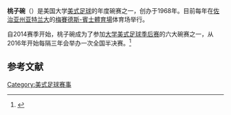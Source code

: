 {{Collegebowl
| name = 桃子碗
| full_name = Chick-fil-A桃子碗
| nickname =
| defunct =
| logo = 
| image_size = 140px
| caption = 
| stadium = [[梅賽德斯-賓士體育場|梅賽德斯-賓士體育場]]
| previous_stadiums = [[佐治亚巨蛋|佐治亚巨蛋]] (1993–2016)<br />[[亚特兰大－富尔顿县体育场|亚特兰大－富尔顿县体育场]] (1971–1992)<br />[[佐治亚理工学院体育场|佐治亚理工学院体育场]] (1968–1970)
| location = [[佐治亚州|佐治亚州]][[亚特兰大|亚特兰大]]
| previous_locations =
| years = 1968至今
| previous_tie-ins = [[东南联盟|东南联盟]]、[[大西洋沿岸联盟|大西洋沿岸联盟]]
| conference_tie-ins = 受邀/五大中级联盟 (2014至今)
| payout = 3,967,500 (大西洋沿岸联盟) <small>({{As of|2011}})</small><ref name="SBNation">{{cite web|last=Stites|first=Adam|title=2015 Peach Bowl, Florida State vs. Houston: Date, time, location and more|url=http://www.sbnation.com/college-football/2015/12/6/8816753/peach-bowl-2015-fsu-houston-time-date-tv-schedule|publisher=''[[SB_Nation|SB Nation]]''|date=December 6, 2015|accessdate=December 11, 2015|archive-date=2017-02-17|archive-url=https://web.archive.org/web/20170217034730/http://www.sbnation.com/college-football/2015/12/6/8816753/peach-bowl-2015-fsu-houston-time-date-tv-schedule|dead-url=no}}</ref><br />[[United_States_dollar|US$]]2,932,500 (东南联盟) <small>({{As of|2011}})</small><ref name="SBNation"/>
| sponsors = [[Chick-fil-A|Chick-fil-A]] (1997至今)
| former_names = 桃子碗 (1968–1996)<br />Chick-fil-A桃子碗 (1997–2005)<br />Chick-fil-A碗 (2006–2013)
}}
'''桃子碗'''（{{lang-en|Peach Bowl}}）是美国大学[[美式足球|美式足球]]的年度碗赛之一，创办于1968年。目前每年在[[佐治亚州|佐治亚州]][[亚特兰大|亚特兰大]]的[[梅賽德斯-賓士體育場|梅賽德斯-賓士體育場]]体育场举行。

自2014赛季开始，桃子碗成为了参加[[大学美式足球季后赛|大学美式足球季后赛]]的六大碗赛之一，从2016年开始每隔三年会举办一次全国半决赛。<ref>{{cite web|url = http://auburntigers.cstv.com/sports/m-footbl/spec-rel/120407aad.html|title = Auburn-Clemson Match-up Gives Chick-fil-A Bowl 11th Straight Sellout|accessdate = 2007-12-11|date = 2007-12-04|publisher = [[Auburn_University|Auburn University]]|archive-url = https://web.archive.org/web/20071207165253/http://auburntigers.cstv.com/sports/m-footbl/spec-rel/120407aad.html|archive-date = 2007-12-07|dead-url = yes}}</ref>

== 参考文献 ==
{{reflist}}

{{Bowl game navbox}}

[[Category:美式足球赛事|Category:美式足球赛事]]